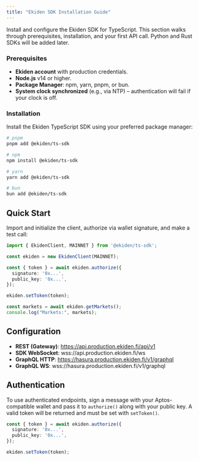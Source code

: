 ```yaml
---
title: "Ekiden SDK Installation Guide"
---
```


Install and configure the Ekiden SDK for TypeScript. This section walks through prerequisites, installation, and your first API call. Python and Rust SDKs will be added later.

### **Prerequisites**

- **Ekiden account** with production credentials.
- **Node.js** v14 or higher.
- **Package Manager**: npm, yarn, pnpm, or bun.
- **System clock synchronized** (e.g., via NTP) – authentication will fail if your clock is off.

### **Installation**

Install the Ekiden TypeScript SDK using your preferred package manager:

```bash
# pnpm
pnpm add @ekiden/ts-sdk

# npm
npm install @ekiden/ts-sdk

# yarn
yarn add @ekiden/ts-sdk

# bun
bun add @ekiden/ts-sdk
```

## Quick Start

Import and initialize the client, authorize via wallet signature, and make a test call:

```ts
import { EkidenClient, MAINNET } from '@ekiden/ts-sdk';

const ekiden = new EkidenClient(MAINNET);

const { token } = await ekiden.authorize({
  signature: '0x...',
  public_key: '0x...',
});

ekiden.setToken(token);

const markets = await ekiden.getMarkets();
console.log("Markets:", markets);
```

## Configuration

- **REST (Gateway)**: https://api.production.ekiden.fi/api/v1
- **SDK WebSocket**: wss://api.production.ekiden.fi/ws
- **GraphQL HTTP**: https://hasura.production.ekiden.fi/v1/graphql
- **GraphQL WS**: wss://hasura.production.ekiden.fi/v1/graphql

## Authentication

To use authenticated endpoints, sign a message with your Aptos-compatible wallet and pass it to `authorize()` along with your public key. A valid token will be returned and must be set with `setToken()`.

```ts
const { token } = await ekiden.authorize({
  signature: '0x...',
  public_key: '0x...',
});

ekiden.setToken(token);
```